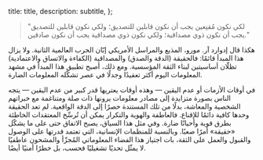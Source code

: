 

  title: title,
  description: subtitle,
};

> "لكي نكون مُقنِعين يجب أن نكون قابلين للتصديق؛ ولكي نكون قابلين للتصديق يجب أن نكون ذوي مصداقية؛
>       ولكي نكون ذوي مصداقية يجب أن نكون صادقين."

هكذا قال إدوارد آر. مورو، المذيع والمراسل الأمريكي إبّان الحرب العالمية الثانية. ولا يزال هذا المبدأ قائمًا: فالحقيقة (الدقة والصدق) والمصداقية (الكفاءة والاتساق والاعتمادية) تظلّان أساسيتين لبناء الثقة المؤسسية. ومع ذلك، أصبح تطبيق هذا المبدأ في مشهد المعلومات اليوم أكثر تعقيدًا وجدلًا في عصر تشكّله المعلومات الضارة.

في أوقات الأزمات أو عدم اليقين — وهذه أوقات يعتريها قدر كبير من عدم اليقين — يتجه الناس بصورة متزايدة إلى مصادر معلومات يرونها ذات صلة ومتناغمة مع خبراتهم الشخصية والمعاشة، بدلًا من تلك المستندة حصرًا إلى الدقة الواقعية. لم تعد الحقيقة وحدها كافية دائمًا للإقناع. فالعاطفة والهوية والتكرار يمكن أن تُرسِّخ المعتقدات الخاطئة بطرق قوية وأحيانًا ضارة. وفي مثل هذا السياق، يصبح الاتفاق حتى على ما يشكّل «حقيقة» أمرًا صعبًا. وبالنسبة للمنظمات الإنسانية، التي تعتمد قدرتها على الوصول والقبول والعمل على الثقة، بات اجتياز هذا الفضاء المعلوماتي المُجزّأ والمشحون عاطفيًا لا يمثّل تحديًا تشغيليًا فحسب، بل خطرًا أمنيًا أيضًا.
